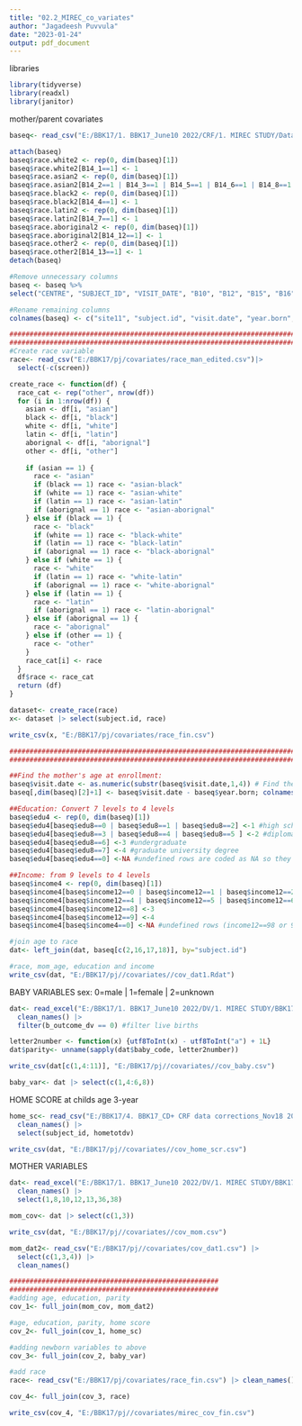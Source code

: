 ```yaml
---
title: "02.2_MIREC_co_variates"
author: "Jagadeesh Puvvula"
date: "2023-01-24"
output: pdf_document
---
```


libraries
```r
library(tidyverse)
library(readxl)
library(janitor)
```

mother/parent covariates
```r
baseq<- read_csv("E:/BBK17/1. BBK17_June10 2022/CRF/1. MIREC STUDY/Data/BASELINEQUEST.csv")

attach(baseq)
baseq$race.white2 <- rep(0, dim(baseq)[1])
baseq$race.white2[B14_1==1] <- 1
baseq$race.asian2 <- rep(0, dim(baseq)[1])
baseq$race.asian2[B14_2==1 | B14_3==1 | B14_5==1 | B14_6==1 | B14_8==1 | B14_9==1 | B14_10==1 | B14_11==1] <- 1
baseq$race.black2 <- rep(0, dim(baseq)[1])
baseq$race.black2[B14_4==1] <- 1
baseq$race.latin2 <- rep(0, dim(baseq)[1])
baseq$race.latin2[B14_7==1] <- 1
baseq$race.aboriginal2 <- rep(0, dim(baseq)[1])
baseq$race.aboriginal2[B14_12==1] <- 1
baseq$race.other2 <- rep(0, dim(baseq)[1])
baseq$race.other2[B14_13==1] <- 1
detach(baseq)

#Remove unnecessary columns
baseq <- baseq %>%
select("CENTRE", "SUBJECT_ID", "VISIT_DATE", "B10", "B12", "B15", "B16", "B17", "B19", "race.white2", "race.asian2", "race.black2", "race.latin2", "race.aboriginal2", "race.other2")

#Rename remaining columns
colnames(baseq) <- c("site11", "subject.id", "visit.date", "year.born", "edu8", "married7", "living.status5", "income12", "mom.birthplace5", "white", "asian", "black", "latin", "aborignal", "other") 

###############################################################################
###############################################################################
#Create race variable
race<- read_csv("E:/BBK17/pj/covariates/race_man_edited.csv")|>
  select(-c(screen))

create_race <- function(df) {
  race_cat <- rep("other", nrow(df))
  for (i in 1:nrow(df)) {
    asian <- df[i, "asian"]
    black <- df[i, "black"]
    white <- df[i, "white"]
    latin <- df[i, "latin"]
    aborignal <- df[i, "aborignal"]
    other <- df[i, "other"]
  
    if (asian == 1) {
      race <- "asian"
      if (black == 1) race <- "asian-black"
      if (white == 1) race <- "asian-white"
      if (latin == 1) race <- "asian-latin"
      if (aborignal == 1) race <- "asian-aborignal"
    } else if (black == 1) {
      race <- "black"
      if (white == 1) race <- "black-white"
      if (latin == 1) race <- "black-latin"
      if (aborignal == 1) race <- "black-aborignal"
    } else if (white == 1) {
      race <- "white"
      if (latin == 1) race <- "white-latin"
      if (aborignal == 1) race <- "white-aborignal"
    } else if (latin == 1) {
      race <- "latin"
      if (aborignal == 1) race <- "latin-aborignal"
    } else if (aborignal == 1) {
      race <- "aborignal"
    } else if (other == 1) {
      race <- "other"
    }
    race_cat[i] <- race
  }
  df$race <- race_cat
  return (df)
}

dataset<- create_race(race)
x<- dataset |> select(subject.id, race)

write_csv(x, "E:/BBK17/pj/covariates/race_fin.csv")

###############################################################################
###############################################################################

##Find the mother's age at enrollment:
baseq$visit.date <- as.numeric(substr(baseq$visit.date,1,4)) # Find the year of the visit date from first 4 characters of the second column of 'baseq'. 
baseq[,dim(baseq)[2]+1] <- baseq$visit.date - baseq$year.born; colnames(baseq)[dim(baseq)[2]]<- "mom.age" # A new column for mother's age is made by subtracting the year of the 1st visit from the mother's year of birth. 

##Education: Convert 7 levels to 4 levels
baseq$edu4 <- rep(0, dim(baseq)[1])
baseq$edu4[baseq$edu8==0 | baseq$edu8==1 | baseq$edu8==2] <-1 #high school or less
baseq$edu4[baseq$edu8==3 | baseq$edu8==4 | baseq$edu8==5 ] <-2 #diploma
baseq$edu4[baseq$edu8==6] <-3 #undergraduate
baseq$edu4[baseq$edu8==7] <-4 #graduate university degree 
baseq$edu4[baseq$edu4==0] <-NA #undefined rows are coded as NA so they can be subsequently removed

##Income: from 9 levels to 4 levels
baseq$income4 <- rep(0, dim(baseq)[1])
baseq$income4[baseq$income12==0 | baseq$income12==1 | baseq$income12==2 | baseq$income12==3] <-1 #
baseq$income4[baseq$income12==4 | baseq$income12==5 | baseq$income12==6 | baseq$income12==7] <-2
baseq$income4[baseq$income12==8] <-3
baseq$income4[baseq$income12==9] <-4
baseq$income4[baseq$income4==0] <-NA #undefined rows (income12==98 or 99) are coded as NA, and will be subsequently removed.

#join age to race
dat<- left_join(dat, baseq[c(2,16,17,18)], by="subject.id")

#race, mom_age, education and income
write_csv(dat, "E:/BBK17/pj//covariates//cov_dat1.Rdat")
```

BABY VARIABLES
sex: 0=male | 1=female | 2=unknown
```r
dat<- read_excel("E:/BBK17/1. BBK17_June10 2022/DV/1. MIREC STUDY/BBK17_MIREC_BABY_DVs.xlsx") |>
  clean_names() |>
  filter(b_outcome_dv == 0) #filter live births

letter2number <- function(x) {utf8ToInt(x) - utf8ToInt("a") + 1L}
dat$parity<- unname(sapply(dat$baby_code, letter2number))

write_csv(dat[c(1,4:11)], "E:/BBK17/pj//covariates//cov_baby.csv")

baby_var<- dat |> select(c(1,4:6,8))

```

HOME SCORE at childs age 3-year
```r
home_sc<- read_csv("E:/BBK17/4. BBK17_CD+ CRF data corrections_Nov18 2022/CDPLUS.2_NEURO.1_20221117/HOME_SCORES_Yes to NEURO BBK.csv") |>
  clean_names() |>
  select(subject_id, hometotdv)

write_csv(dat, "E:/BBK17/pj//covariates//cov_home_scr.csv")
```


MOTHER VARIABLES
```r
dat<- read_excel("E:/BBK17/1. BBK17_June10 2022/DV/1. MIREC STUDY/BBK17_MIREC_MOTHER_DVs.xlsx") |>
  clean_names() |>
  select(1,8,10,12,13,36,38)

mom_cov<- dat |> select(c(1,3))

write_csv(dat, "E:/BBK17/pj//covariates//cov_mom.csv")

mom_dat2<- read_csv("E:/BBK17/pj//covariates/cov_dat1.csv") |>
  select(c(1,3,4)) |>
  clean_names()

####################################################
####################################################
#adding age, education, parity
cov_1<- full_join(mom_cov, mom_dat2)

#age, education, parity, home score
cov_2<- full_join(cov_1, home_sc)

#adding newborn variables to above
cov_3<- full_join(cov_2, baby_var)

#add race
race<- read_csv("E:/BBK17/pj/covariates/race_fin.csv") |> clean_names()

cov_4<- full_join(cov_3, race)

write_csv(cov_4, "E:/BBK17/pj//covariates/mirec_cov_fin.csv")

```


